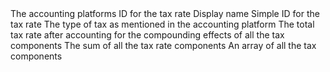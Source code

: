 <ResponseField name="platform_id" type="string" required>
  The accounting platforms ID for the tax rate
</ResponseField>

<ResponseField name="name" type="string">
  Display name
</ResponseField>

<ResponseField name="code" type="string">
  Simple ID for the tax rate
</ResponseField>

<ResponseField name="tax_type" type="string">
  The type of tax as mentioned in the accounting platform
</ResponseField>

<ResponseField name="effective_tax_rate" type="float">
  The total tax rate after accounting for the compounding effects of all the tax components
</ResponseField>

<ResponseField name="total_tax_rate" type="float">
  The sum of all the tax rate components
</ResponseField>

<ResponseField name="components" type="Tax Component">
  An array of all the tax components
  <Expandable title="properties">
    <ResponseField name="data" type="Object">
      <Expandable title="properties">
        <Snippet file="tax_component_snippet.mdx" />
      </Expandable>
    </ResponseField>
  </Expandable>
</ResponseField>
